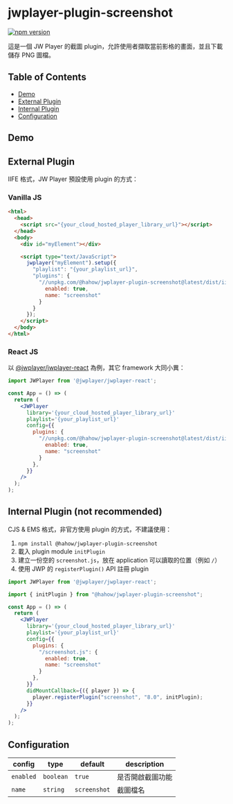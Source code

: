 
# jwplayer-plugin-screenshot

[![npm version](https://badge.fury.io/js/@hahow%2Fjwplayer-plugin-screenshot.svg)](https://badge.fury.io/js/@hahow%2Fjwplayer-plugin-screenshot)

這是一個 JW Player 的截圖 plugin，允許使用者擷取當前影格的畫面，並且下載儲存 PNG 圖檔。

## Table of Contents

- [Demo](#demo)
- [External Plugin](#external-plugin)
- [Internal Plugin](#internal-plugin-not-recommended)
- [Configuration](#configuration)

## Demo

<Story id="screenshot--screenshot" />

## External Plugin

IIFE 格式，JW Player 預設使用 plugin 的方式：

### Vanilla JS

```html
<html>
  <head>
    <script src="{your_cloud_hosted_player_library_url}"></script>
  </head>
  <body>
    <div id="myElement"></div>

    <script type="text/JavaScript">
      jwplayer("myElement").setup({
        "playlist": "{your_playlist_url}",
        "plugins": {
          "//unpkg.com/@hahow/jwplayer-plugin-screenshot@latest/dist/iife/screenshot.js": {
            enabled: true,
            name: "screenshot"
          }
        }
      });
    </script>
  </body>
</html>
```

### React JS

以 [@jwplayer/jwplayer-react](https://github.com/jwplayer/jwplayer-react) 為例，其它 framework 大同小異：

```jsx
import JWPlayer from '@jwplayer/jwplayer-react';

const App = () => (
  return (
    <JWPlayer
      library='{your_cloud_hosted_player_library_url}'
      playlist='{your_playlist_url}'
      config={{
        plugins: {
          "//unpkg.com/@hahow/jwplayer-plugin-screenshot@latest/dist/iife/screenshot.js": {
            enabled: true,
            name: "screenshot"
          }
        },
      }}
    />
  );
);
```

## Internal Plugin (not recommended)

CJS & EMS 格式，非官方使用 plugin 的方式，不建議使用：

1. `npm install @hahow/jwplayer-plugin-screenshot`
1. 載入 plugin module `initPlugin`
1. 建立一份空的 `screenshot.js`，放在 application 可以讀取的位置（例如 `/`）
1. 使用 JWP 的 `registerPlugin()` API 註冊 plugin

```jsx
import JWPlayer from '@jwplayer/jwplayer-react';

import { initPlugin } from "@hahow/jwplayer-plugin-screenshot";

const App = () => (
  return (
    <JWPlayer
      library='{your_cloud_hosted_player_library_url}'
      playlist='{your_playlist_url}'
      config={{
        plugins: {
          "/screenshot.js": {
            enabled: true,
            name: "screenshot"
          }
        },
      }}
      didMountCallback={({ player }) => {
        player.registerPlugin("screenshot", "8.0", initPlugin);
      }}
    />
  );
);
```

## Configuration

| config    | type      | default      | description      |
| --------- | --------- | ------------ | ---------------- |
| `enabled` | `boolean` | `true`       | 是否開啟截圖功能 |
| `name`    | `string`  | `screenshot` | 截圖檔名         |
